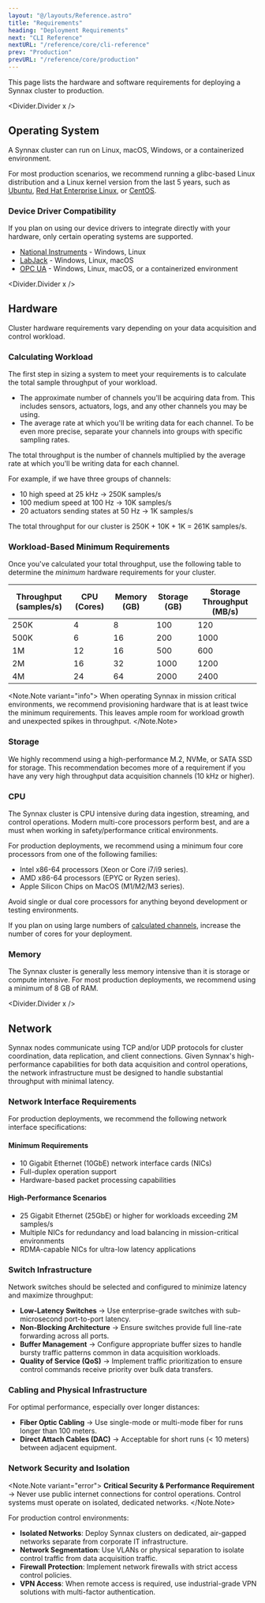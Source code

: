 ```yaml
---
layout: "@/layouts/Reference.astro"
title: "Requirements"
heading: "Deployment Requirements"
next: "CLI Reference"
nextURL: "/reference/core/cli-reference"
prev: "Production"
prevURL: "/reference/core/production"
---
```



This page lists the hardware and software requirements for deploying a Synnax cluster to
production.

<Divider.Divider x />

## Operating System

A Synnax cluster can run on Linux, macOS, Windows, or a containerized environment.

For most production scenarios, we recommend running a glibc-based Linux distribution and
a Linux kernel version from the last 5 years, such as
[Ubuntu](https://ubuntu.com/download/server),
[Red Hat Enterprise Linux](https://www.redhat.com/en/technologies/linux-platforms/enterprise-linux),
or [CentOS](https://www.centos.org/centos-stream/).

### Device Driver Compatibility

If you plan on using our device drivers to integrate directly with your hardware, only
certain operating systems are supported.

- [National Instruments](https://docs.synnaxlabs.com/reference/device-drivers/ni) -
  Windows, Linux
- [LabJack](https://docs.synnaxlabs.com/reference/device-drivers/labjack) - Windows,
  Linux, macOS
- [OPC UA](https://docs.synnaxlabs.com/reference/device-drivers/opc-ua) - Windows,
  Linux, macOS, or a containerized environment

<Divider.Divider x />

## Hardware

Cluster hardware requirements vary depending on your data acquisition and control
workload.

### Calculating Workload

The first step in sizing a system to meet your requirements is to calculate the total
sample throughput of your workload.

- The approximate number of channels you'll be acquiring data from. This includes
  sensors, actuators, logs, and any other channels you may be using.
- The average rate at which you'll be writing data for each channel. To be even more
  precise, separate your channels into groups with specific sampling rates.

The total throughput is the number of channels multiplied by the average rate at which
you'll be writing data for each channel.

For example, if we have three groups of channels:

- 10 high speed at 25 kHz -> 250K samples/s
- 100 medium speed at 100 Hz -> 10K samples/s
- 20 actuators sending states at 50 Hz -> 1K samples/s

The total throughput for our cluster is 250K + 10K + 1K = 261K samples/s.

### Workload-Based Minimum Requirements

Once you've calculated your total throughput, use the following table to determine the
_minimum_ hardware requirements for your cluster.

<Table>
  <thead>
    <th>Throughput (samples/s)</th>
    <th>CPU (Cores) </th>
    <th>Memory (GB)</th>
    <th>Storage (GB)</th>
    <th>Storage Throughput (MB/s)</th>
  </thead>
  <tbody>
    <tr>
      <td>250K</td>
      <td>4</td>
      <td>8</td>
      <td>100</td>
      <td>120</td>
    </tr>
    <tr>
      <td>500K</td>
      <td>6</td>
      <td>16</td>
      <td>200</td>
      <td>1000</td>
    </tr>
    <tr>
      <td>1M</td>
      <td>12</td>
      <td>16</td>
      <td>500</td>
      <td>600</td>
    </tr>
    <tr>
      <td>2M</td>
      <td>16</td>
      <td>32</td>
      <td>1000</td>
      <td>1200</td>
    </tr>
    <tr>
      <td>4M</td>
      <td>24</td>
      <td>64</td>
      <td>2000</td>
      <td>2400</td>
    </tr>
  </tbody>
</Table>

<Note.Note variant="info">
  When operating Synnax in mission critical environments, we recommend provisioning
  hardware that is at least twice the minimum requirements. This leaves ample room for
  workload growth and unexpected spikes in throughput.
</Note.Note>

### Storage

We highly recommend using a high-performance M.2, NVMe, or SATA SSD for storage. This
recommendation becomes more of a requirement if you have any very high throughput data
acquisition channels (10 kHz or higher).

### CPU

The Synnax cluster is CPU intensive during data ingestion, streaming, and control
operations. Modern multi-core processors perform best, and are a must when working in
safety/performance critical environments.

For production deployments, we recommend using a minimum four core processors from one
of the following families:

- Intel x86-64 processors (Xeon or Core i7/i9 series).
- AMD x86-64 processors (EPYC or Ryzen series).
- Apple Silicon Chips on MacOS (M1/M2/M3 series).

Avoid single or dual core processors for anything beyond development or testing
environments.

If you plan on using large numbers of
[calculated channels](/reference/console/calculated-channels), increase the number of
cores for your deployment.

### Memory

The Synnax cluster is generally less memory intensive than it is storage or compute
intensive. For most production deployments, we recommend using a minimum of 8 GB of RAM.

<Divider.Divider x />

## Network

Synnax nodes communicate using TCP and/or UDP protocols for cluster coordination, data
replication, and client connections. Given Synnax's high-performance capabilities for
both data acquisition and control operations, the network infrastructure must be
designed to handle substantial throughput with minimal latency.

### Network Interface Requirements

For production deployments, we recommend the following network interface specifications:

#### Minimum Requirements

- 10 Gigabit Ethernet (10GbE) network interface cards (NICs)
- Full-duplex operation support
- Hardware-based packet processing capabilities

#### High-Performance Scenarios

- 25 Gigabit Ethernet (25GbE) or higher for workloads exceeding 2M samples/s
- Multiple NICs for redundancy and load balancing in mission-critical environments
- RDMA-capable NICs for ultra-low latency applications

### Switch Infrastructure

Network switches should be selected and configured to minimize latency and maximize
throughput:

- **Low-Latency Switches** -> Use enterprise-grade switches with sub-microsecond
  port-to-port latency.
- **Non-Blocking Architecture** -> Ensure switches provide full line-rate forwarding
  across all ports.
- **Buffer Management** -> Configure appropriate buffer sizes to handle bursty traffic
  patterns common in data acquisition workloads.
- **Quality of Service (QoS)** -> Implement traffic prioritization to ensure control
  commands receive priority over bulk data transfers.

### Cabling and Physical Infrastructure

For optimal performance, especially over longer distances:

- **Fiber Optic Cabling** -> Use single-mode or multi-mode fiber for runs longer than
  100 meters.
- **Direct Attach Cables (DAC)** -> Acceptable for short runs (< 10 meters) between
  adjacent equipment.

### Network Security and Isolation

<Note.Note variant="error">
  **Critical Security & Performance Requirement** -> Never use public internet
  connections for control operations. Control systems must operate on isolated,
  dedicated networks.
</Note.Note>

For production control environments:

- **Isolated Networks**: Deploy Synnax clusters on dedicated, air-gapped networks
  separate from corporate IT infrastructure.
- **Network Segmentation**: Use VLANs or physical separation to isolate control traffic
  from data acquisition traffic.
- **Firewall Protection**: Implement network firewalls with strict access control
  policies.
- **VPN Access**: When remote access is required, use industrial-grade VPN solutions
  with multi-factor authentication.
